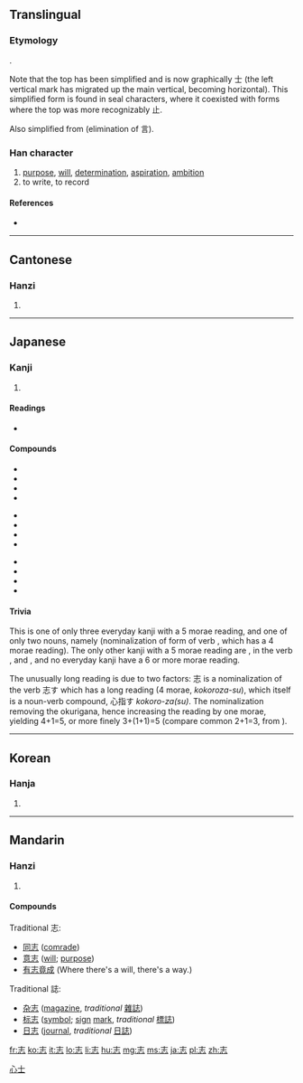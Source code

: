 {{also|誌}}
==Translingual==
{{stroke order}}
{{zh-hanzi-box|志|志 or [[誌]]}}

===Etymology===
{{Han compound|止|心|ls=psc|c1=p|c2=s}}.

Note that the top has been simplified and is now graphically 士 (the left vertical mark has migrated up the main vertical, becoming horizontal). This simplified form is found in seal characters, where it coexisted with forms where the top was more recognizably 止.

Also simplified from {{Han simp|誌|f=言|t=&nbsp;}} (elimination of 言).

===Han character===
{{Han char|rn=61|rad=心|as=03|sn=7|four=4033<sub>1</sub>|canj=土心 (GP)|ids=⿰[[士]][[心]]}}

# [[purpose]], [[will]], [[determination]], [[aspiration]], [[ambition]]
# to write, to record {{qualifier|simplification of [[誌]]}}

====References====
* {{Han ref|kx=0376.210|dkj=10331|dj=0703.070|hdz=42269.040|uh=5FD7|ud=24535|bh=A7D3|bd=42963}}

----

==Cantonese==

===Hanzi===
{{yue-hanzi|jyut=|y=ji3|tra=誌}}

# {{defn|lang=yue|sort=心03}}

----

==Japanese==

===Kanji===
{{ja-kanji|grade=5|rs=心03}}

# {{defn|lang=ja|sort=心03}}

====Readings====
* {{ja-readings|on=[[し]] (shi)|kun=[[志す]], [[こころざす]] (kokorozasu), [[こころざし]] (kokorozashi), [[しるす]] (shirusu)}}

====Compounds====
{{top3}}
* {{l|ja|sc=Jpan|素志|tr=そし, soshi}}
* {{l|ja|sc=Jpan|夙志|tr=しゅくし, shukushi}}
* {{l|ja|sc=Jpan|宿志|tr=しゅくし, shukushi}}
* {{term|意志||will, intent|tr=[[いし]], [[ishi]]|sc=Jpan|lang=ja}}
{{mid3}}
* {{l|ja|sc=Jpan|闘志|tr=とうし, tōshi}}
* {{l|ja|sc=Jpan|遺志|tr=いし, ishi}}
* {{l|ja|sc=Jpan|同志|tr=どうし, dōshi}}
* {{l|ja|sc=Jpan|志士|tr=しし, shishi}}
{{mid3}}
* {{l|ja|sc=Jpan|異志|tr=いし, ishi}}
* {{l|ja|sc=Jpan|言志|tr=げんし, genshi}}
* {{l|ja|sc=Jpan|壮志|tr=そうし, sōshi}}
* {{l|ja|sc=Jpan|具志堅|tr=ぐしけん, Gushiken}}
{{bottom}}

====Trivia====
This is one of only three everyday kanji with a 5 morae reading, and one of only two nouns, namely {{term|志|tr=こころざし, kokorozashi|lang=ja}} (nominalization of form of verb {{term|志す|tr=こころざす, kokorozasu|lang=ja}}, which has a 4 morae reading). The only other kanji with a 5 morae reading are {{term|承|lang=ja}}, in the verb {{term|承る|tr=（うけたまわ）る, uketamawa-ru|lang=ja}}, and {{term|詔||tr=みことのり, mikotonori|lang=ja}}, and no everyday kanji have a 6 or more morae reading.

The unusually long reading is due to two factors: 志 is a nominalization of the verb 志す which has a long reading (4 morae, ''kokoroza-su''), which itself is a noun-verb compound, 心指す ''kokoro-za(su)''. The nominalization removing the okurigana, hence increasing the reading by one morae, yielding 4+1=5, or more finely 3+(1+1)=5 (compare common {{term|話|tr=はなし, hanashi|lang=ja}} 2+1=3, from {{term|話す|tr=はなす, hana-su|lang=ja}}).

----

==Korean==

===Hanja===
{{ko-hanja|hangeul=지|eumhun=|rv=ji|mr=chi|y=ci}}

# {{defn|lang=ko|sort=心03}}

[[Category:CJKV simplified characters which already existed as traditional characters|心士]]

----

==Mandarin==

===Hanzi===
{{cmn-hanzi|tra=誌|pin=[[zhì]] ([[zhi4]])|wg=chih<sup>4</sup>}}

# {{defn|lang=cmn|sort=心03}}

====Compounds====
Traditional 志:
* [[同志]] ([[comrade]])
* [[意志]] ([[will]]; [[purpose]])
* [[有志竟成]] (Where there's a will, there's a way.)

Traditional 誌:
* [[杂志]] ([[magazine]], ''traditional'' [[雜誌]])
* [[标志]] ([[symbol]]; [[sign]] [[mark]], ''traditional'' [[標誌]])
* [[日志]] ([[journal]], ''traditional'' [[日誌]])

[[fr:志]]
[[ko:志]]
[[it:志]]
[[lo:志]]
[[li:志]]
[[hu:志]]
[[mg:志]]
[[ms:志]]
[[ja:志]]
[[pl:志]]
[[zh:志]]